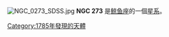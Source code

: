 {{NGCInfoBox|NGCID=NGC 273|發現者=弗里德里希·威廉·赫歇爾|發現日期=1785年9月10日|其他編號=MCG -1-3-19|曆元=J2000.0|赤經=50分48.4秒|赤緯=-6°53'8""|星座=鲸鱼座|星體=星系|星等=12.9|表面亮度=13|藍等=13.9}}
[[File:NGC_0273_SDSS.jpg|thumb]]
'''NGC 273''' 是[[鲸鱼座|鲸鱼座]]的一個[[星系|星系]]。

{{NGCReference|273}}
{{Catalogs|NGC=273}}

{{Galaxy-stub}}

[[Category:1785年發現的天體|Category:1785年發現的天體]]